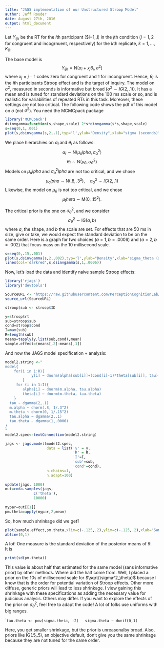 ```yaml
---
title: "JAGS implementation of our Unstructured Stroop Model"
author: Jeff Rouder
date: August 27th, 2016
output: html_document
---
```


Let $Y_{ijk}$ be the RT for the $i$th participant ($i=1,\ldots,I) in the $j$th condition ($j=1,2$ for congruent and incogrnuent, respectively) for the $k$th replicate, $k=1,\ldots,K_{ij}$.

The base model is
$$
Y_{ijk} = \mbox{N}(\alpha_i+x_j\theta_i,\sigma^2)
$$
where $x_j=j-1$ codes zero for congruent and 1 for incongruent.  Hence, $\theta_i$ is the $i$th participants Stroop effect and is the target of inquiry.  The model on $\sigma^2$, measured in seconds is informative but broad ($\sigma^2\sim IG(2,.1)$).  It has a mean and is tuned for standard deviations on the 100 ms scale or so, and is realistic for variabilities of repeated RTs in this task.  Moreover, these settings are not too critical.  The following code shows the pdf of this model on $\sigma$ (not $\sigma^2$).  You need the MCMCpack package

````r
library('MCMCpack')
dsinvgamma=function(s,shape,scale) 2*s*dinvgamma(s*s,shape,scale)
s=seq(0,1,.001)
plot(s,dsinvgamma(s,2,.1),typ='l',ylab="Density",xlab="sigma (seconds)")
````

We place hierarchies on $\alpha_i$ and $\theta_i$ as follows:
$$
\alpha_i \sim \mbox{N}(\mu_alpha,\sigma^2_\alpha)
$$
$$
\theta_i \sim \mbox{N}(\mu_\theta,\sigma^2_\theta)
$$
Models on $\mu_alpha$ and $\sigma^2_alpha$ are not too critical, and we chose
$$
\mu_alpha \sim \mbox{N}(.8,.3^2), \quad \sigma^2_\alpha \sim {IG}(2,.1)
$$
Likewise, the model on $\mu_\theta$ is not too critical, and we chose
$$
\mu_theta \sim \mbox{M}(0,.15^2).
$$

The critical prior is the one on $\sigma^2_\theta$, and we consider
$$
\sigma^2_\theta \sim \mbox{IG}(a,b)
$$
where $a$, the shape, and $b$ the scale are set.  For effects that are 50 ms in size, give or take, we would expect the standard deviation to be on the same order.  Here is a graph for two choices $(a=1,b=.0006)$ and $(a=2,b=.002)$ that focus mass on the 10 millisecond scale.

````r
s=seq(0,.15,.001)
plot(s,dsinvgamma(s,2,.002),typ='l',ylab="Density",xlab="sigma_theta (seconds)")
lines(col='darkred',s,dsinvgamma(s,1,.0006))
````

Now, let's load the data and identify naive sample Stroop effects:

````r
library('rjags')
library('devtools')

SourceURL <- "https://raw.githubusercontent.com/PerceptionCognitionLab/data0/master/contexteffects/FlankerStroopSimon/cleaning.R"
source_url(SourceURL)

stroop$sub <- stroop$ID

y=stroop$rt
sub=stroop$sub
cond=stroop$cond
I=max(sub)
R=length(sub)
means=tapply(y,list(sub,cond),mean)
sample.effect=(means[,2]-means[,1])
````

And now the JAGS model specification + analysis:
````r

model2.string <-"
model{
    for(i in 1:R){
            y[i] ~ dnorm(alpha[sub[i]]+(cond[i]-1)*theta[sub[i]], tau)
        }
     for (i in 1:I){   
        alpha[i] ~ dnorm(m.alpha, tau.alpha)
        theta[i] ~ dnorm(m.theta, tau.theta)
    }
  tau ~ dgamma(2,.1)
  m.alpha ~ dnorm(.8, 1/.3^2)
  m.theta ~ dnorm(0, 1/.15^2)
  tau.alpha ~ dgamma(2,.1)
  tau.theta ~ dgamma(1,.0006)
} 
"
model2.spec<-textConnection(model2.string)

jags <- jags.model(model2.spec,
                   data = list('y' = y,
                               'R' = R, 
                               'I'=I,
                               'sub'=sub,
                               'cond'=cond),
                   n.chains=1,
                   n.adapt=100)
                   
update(jags, 1000)
out=coda.samples(jags,
             c('theta'),
             10000)
                   
mypar=out[[1]]
pm.theta=apply(mypar,2,mean)
````

So, how much shrinkage did we get?
````r
plot(sample.effect,pm.theta,xlim=c(-.125,.2),ylim=c(-.125,.2),xlab="Sample Effects",ylab="Model-Shrunk Effects")
abline(0,1)
````


A lot!  One measure is the standard deviation of the posterior means of $\theta$.  
It is
````r
print(sd(pm.theta))
````

This value is about half that estimated for the same model (sans informative prior) by other methods.  Where did the half come from.  Well, I placed a prior on the 10s of millisecond scale for $\sqrt{\sigma^2_\theta}$ because I know that is the order for potential variation of Stroop effects.  Other more diffuse, generic priors will lead to less shrinkage.  I view gaining this shrinkage with these specifications as adding the necessary value for judicious analysis.  Others may differ.  If you want to explore the effects of the prior on $\sigma^2_\theta$, feel free to adapt the code!  A lot of folks use uniforms with big ranges.  

````
  tau.theta <- pow(sigma.theta, -2)
  sigma.theta ~ dunif(0,1)
```

Here, you get smaller shrinkage, but the prior is unreasonalby broad.  Also, priors like IG(.5,.5), an objective default, don't give you the same shrinkage because they are not tuned for the same order.

